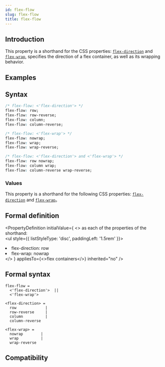 ```yaml
---
id: flex-flow
slug: flex-flow
title: flex-flow
---
```


## Introduction

This property is a shorthand for the CSS properties: [`flex-direction`](./flex-direction.mdx) and [`flex-wrap`](./flex-wrap.mdx), specifies the direction of a flex container, as well as its wrapping behavior.

## Examples


<Go
  example="css-api"
  defaultFile="src/flex-flow/App.tsx"
  img="/assets/doc/css/flex-flow.jpg"
  entry="src/flex-flow"
  defaultEntryFile="dist/flex-flow.lynx.bundle"
/>

## Syntax

```css
/* flex-flow: <'flex-direction'> */
flex-flow: row;
flex-flow: row-reverse;
flex-flow: column;
flex-flow: column-reverse;

/* flex-flow: <'flex-wrap'> */
flex-flow: nowrap;
flex-flow: wrap;
flex-flow: wrap-reverse;

/* flex-flow: <'flex-direction'> and <'flex-wrap'> */
flex-flow: row nowrap;
flex-flow: column wrap;
flex-flow: column-reverse wrap-reverse;
```

### Values

This property is a shorthand for the following CSS properties: [`flex-direction`](./flex-direction.mdx) and [`flex-wrap`](./flex-wrap.mdx)。

## Formal definition


<PropertyDefinition
  initialValue={
    <>
      as each of the properties of the shorthand: <br />
      <ul style={{ listStyleType: 'disc', paddingLeft: '1.5rem' }}>
        <li>flex-direction: row</li>
        <li>flex-wrap: nowrap</li>
      </ul>
    </>
  }
  appliesTo={<>flex containers</>}
  inherited="no"
/>

## Formal syntax

```
flex-flow =
  <'flex-direction'>  ||
  <'flex-wrap'>

<flex-direction> =
  row             |
  row-reverse     |
  column          |
  column-reverse

<flex-wrap> =
  nowrap        |
  wrap          |
  wrap-reverse
```

## Compatibility


<LegacyCompatTable metadata="css/properties/flex-flow" />
